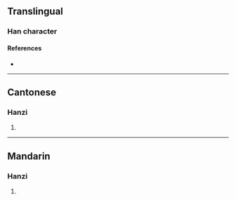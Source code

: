 {{character info/new}}
==Translingual==

===Han character===
{{Han char|rn=75|rad=木|as=08|sn=12|four=|canj=DNME,DVNE|ids=⿰木录}}

====References====
* {{Han ref|kx=0535.160|dkj=15004|hdz=21242.050|uh=6902|ud=26882}}

----

==Cantonese==

===Hanzi===
{{yue-hanzi|jyut=[[luk6]]|y=luk6}}

# {{rfdef|yue|sort=木08}}

----

==Mandarin==

===Hanzi===
{{cmn-hanzi|pin=[[lù]] ([[lu4]])|wg=lu<sup>4</sup>}}

# {{rfdef|cmn|sort=木08}}